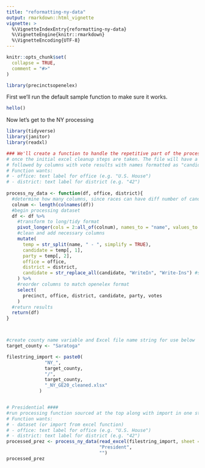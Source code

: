 ```yaml
---
title: "reformatting-ny-data"
output: rmarkdown::html_vignette
vignette: >
  %\VignetteIndexEntry{reformatting-ny-data}
  %\VignetteEngine{knitr::rmarkdown}
  %\VignetteEncoding{UTF-8}
---
```


```r
knitr::opts_chunk$set(
  collapse = TRUE,
  comment = "#>"
)
```

```r
library(precinctsopenelex)
```

First we'll run the default sample function to make sure it works.
```r
hello()

```

Now let's get to the NY processing

```r

library(tidyverse)
library(janitor)
library(readxl)

### We'll create a function to handle the repetitive part of the processing
# once the initial excel cleanup steps are taken. The file will have a precinct column,
# followed by columns with vote results with names formatted as "candidate - party"
# Function wants:
# - office: text label for office (e.g. "U.S. House")
# - district: text label for district (e.g. "42")
                                 
process_ny_data <- function(df, office, district){
  #determine how many columns, since races can have diff number of candidates
  colnum <- length(colnames(df))  
  #begin processing dataset
  df <- df %>% 
    #transform to long/tidy format
    pivot_longer(cols = 2:all_of(colnum), names_to = "name", values_to = "votes") %>% 
    #clean and add necessary columns
    mutate(
      temp = str_split(name, " - ", simplify = TRUE),
      candidate = temp[, 1],
      party = temp[, 2],
      office = office,
      district = district,
      candidate = str_replace_all(candidate, "WriteIn", "Write-Ins") #standarize with openelex name
    ) %>%
    #reorder columns to match openelex format
    select(
      precinct, office, district, candidate, party, votes
    ) 
  #return results
  return(df)
}



#create county name variable and Excel file name string for use below
target_county <- "Saratoga"

filestring_import <- paste0(
              "NY_",
              target_county,
              "/",
              target_county,
              "_NY_GE20_cleaned.xlsx"
            )


# Presidential ####
#run processing function sourced at the top along with import in one step
# Function wants:
# - dataset (or import from excel function)
# - office: text label for office (e.g. "U.S. House")
# - district: text label for district (e.g. "42")
processed_prez <- process_ny_data(read_excel(filestring_import, sheet = "presidential"), 
                                  "President", 
                                  "")
processed_prez




```


